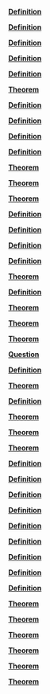 \providecommand{\Pageref}[1]{\hfill p.\pageref{#1}}
 [**Definition**](#Definition*-1.1)\Pageref{Definition*-1.1}

 [**Definition**](#Definition*-2.1)\Pageref{Definition*-2.1}

 [**Definition**](#Definition*-2.2)\Pageref{Definition*-2.2}

 [**Definition**](#Definition*-2.3)\Pageref{Definition*-2.3}

 [**Definition**](#Definition*-2.4)\Pageref{Definition*-2.4}

 [**Theorem**](#Theorem*-2.5)\Pageref{Theorem*-2.5}

 [**Definition**](#Definition*-2.6)\Pageref{Definition*-2.6}

 [**Definition**](#Definition*-2.7)\Pageref{Definition*-2.7}

 [**Definition**](#Definition*-2.8)\Pageref{Definition*-2.8}

 [**Definition**](#Definition*-2.9)\Pageref{Definition*-2.9}

 [**Theorem**](#Theorem*-2.10)\Pageref{Theorem*-2.10}

 [**Theorem**](#Theorem*-2.11)\Pageref{Theorem*-2.11}

 [**Theorem**](#Theorem*-2.12)\Pageref{Theorem*-2.12}

 [**Definition**](#Definition*-3.1)\Pageref{Definition*-3.1}

 [**Definition**](#Definition*-3.2)\Pageref{Definition*-3.2}

 [**Definition**](#Definition*-3.3)\Pageref{Definition*-3.3}

 [**Definition**](#Definition*-3.4)\Pageref{Definition*-3.4}

 [**Theorem**](#Theorem*-3.5)\Pageref{Theorem*-3.5}

 [**Definition**](#Definition*-4.1)\Pageref{Definition*-4.1}

 [**Theorem**](#Theorem*-4.2)\Pageref{Theorem*-4.2}

 [**Theorem**](#Theorem*-4.3)\Pageref{Theorem*-4.3}

 [**Theorem**](#Theorem*-4.4)\Pageref{Theorem*-4.4}

 [**Question**](#Question*-5.1)\Pageref{Question*-5.1}

 [**Definition**](#Definition*-5.2)\Pageref{Definition*-5.2}

 [**Theorem**](#Theorem*-5.3)\Pageref{Theorem*-5.3}

 [**Definition**](#Definition*-5.4)\Pageref{Definition*-5.4}

 [**Theorem**](#Theorem*-5.5)\Pageref{Theorem*-5.5}

 [**Theorem**](#Theorem*-5.6)\Pageref{Theorem*-5.6}

 [**Theorem**](#Theorem*-5.7)\Pageref{Theorem*-5.7}

 [**Definition**](#Definition*-6.1)\Pageref{Definition*-6.1}

 [**Definition**](#Definition*-6.2)\Pageref{Definition*-6.2}

 [**Definition**](#Definition*-6.3)\Pageref{Definition*-6.3}

 [**Definition**](#Definition*-6.4)\Pageref{Definition*-6.4}

 [**Definition**](#Definition*-6.5)\Pageref{Definition*-6.5}

 [**Definition**](#Definition*-6.6)\Pageref{Definition*-6.6}

 [**Definition**](#Definition*-6.7)\Pageref{Definition*-6.7}

 [**Definition**](#Definition*-6.8)\Pageref{Definition*-6.8}

 [**Definition**](#Definition*-6.9)\Pageref{Definition*-6.9}

 [**Theorem**](#Theorem*-6.10)\Pageref{Theorem*-6.10}

 [**Theorem**](#Theorem*-6.11)\Pageref{Theorem*-6.11}

 [**Theorem**](#Theorem*-6.12)\Pageref{Theorem*-6.12}

 [**Theorem**](#Theorem*-6.13)\Pageref{Theorem*-6.13}

 [**Theorem**](#Theorem*-6.14)\Pageref{Theorem*-6.14}

 [**Theorem**](#Theorem*-6.15)\Pageref{Theorem*-6.15}
